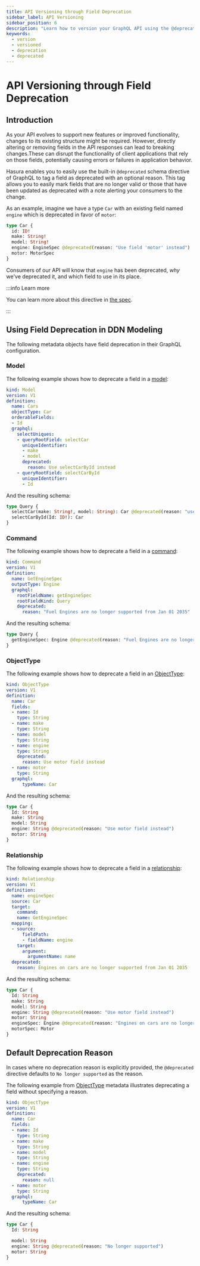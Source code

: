 ```yaml
---
title: API Versioning through Field Deprecation
sidebar_label: API Versioning
sidebar_position: 6
description: "Learn how to version your GraphQL API using the @deprecated tag."
keywords:
  - version
  - versioned
  - deprecation
  - deprecated
---
```


# API Versioning through Field Deprecation

## Introduction

As your API evolves to support new features or improved functionality, changes to its existing structure might be
required. However, directly altering or removing fields in the API responses can lead to breaking changes.These can
disrupt the functionality of client applications that rely on those fields, potentially causing errors or failures in
application behavior.

Hasura enables you to easily use the built-in `@deprecated` schema directive of GraphQL to tag a field as deprecated
with an optional reason. This tag allows you to easily mark fields that are no longer valid or those that have been
updated as deprecated with a note alerting your consumers to the change.

As an example, imagine we have a type `Car` with an existing field named `engine` which is deprecated in favor of
`motor`:

```graphql
type Car {
  id: ID!
  make: String!
  model: String!
  engine: EngineSpec @deprecated(reason: "Use field 'motor' instead")
  motor: MotorSpec
}
```

Consumers of our API will know that `engine` has been deprecated, _why_ we've deprecated it, and which field to use in
its place.

:::info Learn more

You can learn more about this directive in [the spec](https://spec.graphql.org/October2021/#sec-Field-Deprecation).

:::

## Using Field Deprecation in DDN Modeling

The following metadata objects have field deprecation in their GraphQL configuration.

### Model

The following example shows how to deprecate a field in a [model](/supergraph-modeling/models.mdx):

```yaml
kind: Model
version: V1
definition:
  name: Cars
  objectType: Car
  orderableFields:
  - Id
  graphql:
    selectUniques:
    - queryRootField: selectCar
      uniqueIdentifier:
      - make
      - model
      deprecated:
        reason: Use selectCarById instead
    - queryRootField: selectCarById
      uniqueIdentifier:
      - Id
```

And the resulting schema:

```graphql
type Query {
  selectCar(make: String!, model: String): Car @deprecated(reason: "use selectCarById instead")
  selectCarById(Id: ID!): Car
}
```

### Command

The following example shows how to deprecate a field in a [command](/supergraph-modeling/commands.mdx):

```yaml
kind: Command
version: V1
definition:
  name: GetEngineSpec
  outputType: Engine
  graphql:
    rootFieldName: getEngineSpec
    rootFieldKind: Query
    deprecated:
      reason: "Fuel Engines are no longer supported from Jan 01 2035"
```

And the resulting schema:

```graphql
type Query {
  getEngineSpec: Engine @deprecated(reason: "Fuel Engines are no longer supported from Jan 01 2035")
}
```

### ObjectType

The following example shows how to deprecate a field in an
[ObjectType](/supergraph-modeling/types.mdx#objecttype-objecttype):

```yaml
kind: ObjectType
version: V1
definition:
  name: Car
  fields:
  - name: Id
    type: String
  - name: make
    type: String
  - name: model
    type: String
  - name: engine
    type: String
    deprecated:
      reason: Use motor field instead
  - name: motor
    type: String
  graphql:
      typeName: Car
```

And the resulting schema:

```graphql
type Car {
  Id: String
  make: String
  model: String
  engine: String @deprecated(reason: "Use motor field instead")
  motor: String
}
```

### Relationship

The following example shows how to deprecate a field in a [relationship](/supergraph-modeling/relationships.mdx):

```yaml
kind: Relationship
version: V1
definition:
  name: engineSpec
  source: Car
  target:
    command:
    name: GetEngineSpec
  mapping:
  - source:
      fieldPath:
      - fieldName: engine
    target:
      argument:
        argumentName: name
  deprecated:
    reason: Engines on cars are no longer supported from Jan 01 2035
```

And the resulting schema:

```graphql
type Car {
  Id: String
  make: String
  model: String
  engine: String @deprecated(reason: "Use motor field instead")
  motor: String
  engineSpec: Engine @deprecated(reason: "Engines on cars are no longer supported from Jan 01 2035")
  motorSpec: Motor
}
```

## Default Deprecation Reason

In cases where no deprecation reason is explicitly provided, the `@deprecated` directive defaults to `No longer supported` as the reason.

The following example from [ObjectType](/supergraph-modeling/types.mdx#objecttype-objecttype) metadata illustrates deprecating a field without specifying a reason.

```yaml
kind: ObjectType
version: V1
definition:
  name: Car
  fields:
  - name: Id
    type: String
  - name: make
    type: String
  - name: model
    type: String
  - name: engine
    type: String
    deprecated:
      reason: null
  - name: motor
    type: String
  graphql:
      typeName: Car
```

And the resulting schema:

```graphql
type Car {
  Id: String

  model: String
  engine: String @deprecated(reason: "No longer supported")
  motor: String
}
```
